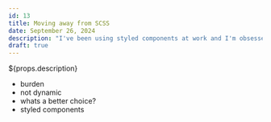 ---
id: 13
title: Moving away from SCSS
date: September 26, 2024
description: "I've been using styled components at work and I'm obsessed! CSS-in-JS is so fun to play with compared to SCSS and Tailwind. I decided to replace my styling completely with @emotion/react."
draft: true
---

${props.description}

- burden
- not dynamic
- whats a better choice?
- styled components
